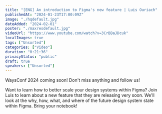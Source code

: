 ```yaml
---
title: "[ENG] An introduction to Figma's new feature | Luis Ouriach"
publishedAt: "2024-01-23T17:00:09Z"
image: "./hqdefault.jpg"
dateAdded: "2024-02-01"
poster: "./maxresdefault.jpg"
videoUrl: "https://www.youtube.com/watch?v=3CrBBaJDcuk"
localImages: true
tags: ["Unsorted"]
categories: ["Video"]
duration: "0:21:36"
privacyStatus: "public"
draft: true
speakers: ["Unsorted"]
---
```

WaysConf 2024 coming soon! Don't miss anything and follow us!

Want to learn how to better scale your design systems within Figma? Join Luis to learn about a new feature that they are releasing very soon. We'll look at the why, how, what, and where of the future design system state within Figma. Bring your notebook!
